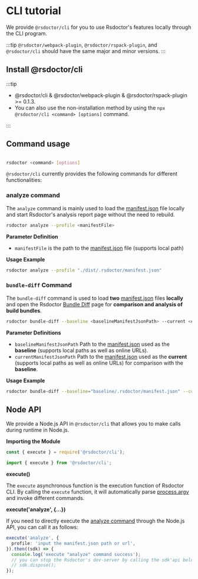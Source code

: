 # CLI tutorial

We provide `@rsdoctor/cli` for you to use Rsdoctor's features locally through the CLI program.

:::tip
`@rsdoctor/webpack-plugin`, `@rsdoctor/rspack-plugin`, and `@rsdoctor/cli` should have the same major and minor versions.
:::

## Install @rsdoctor/cli

:::tip

- @rsdoctor/cli & @rsdoctor/webpack-plugin & @rsdoctor/rspack-plugin >= 0.1.3.
- You can also use the non-installation method by using the `npx @rsdoctor/cli <command> [options]` command.

:::



<PackageManagerTabs command="add @rsdoctor/cli -D" />

## Command usage

```bash

rsdoctor <command> [options]

```

`@rsdoctor/cli` currently provides the following commands for different functionalities:

### analyze command

The `analyze` command is mainly used to load the [manifest.json](../../config/options/term.mdx) file locally and start Rsdoctor's analysis report page without the need to rebuild.

```bash
rsdoctor analyze --profile <manifestFile>
```

**Parameter Definition**

- `manifestFile` is the path to the [manifest.json](../../config/options/term.mdx) file (supports local path)

**Usage Example**

```bash
rsdoctor analyze --profile "./dist/.rsdoctor/manifest.json"
```

### `bundle-diff` Command

The `bundle-diff` command is used to load **two** [manifest.json](/config/options/term#manifestjson) files **locally** and open the Rsdoctor [Bundle Diff](../usage/bundle-diff) page for **comparison and analysis of build bundles**.

```bash
rsdoctor bundle-diff --baseline <baselineManifestJsonPath> --current <currentManifestJsonPath>
```

**Parameter Definitions**

- `baselineManifestJsonPath` Path to the [manifest.json](/config/options/term#manifestjson) used as the **baseline** (supports local paths as well as online URLs).
- `currentManifestJsonPath` Path to the [manifest.json](/config/options/term#manifestjson) used as the **current** (supports local paths as well as online URLs) for comparison with the **baseline**.

**Usage Example**

```bash
rsdoctor bundle-diff --baseline="baseline/.rsdoctor/manifest.json" --current="current/.rsdoctor/manifest.json"
```

## Node API

We provide a Node.js API in `@rsdoctor/cli` that allows you to make calls during runtime in Node.js.

**Importing the Module**

<Tabs>

<Tab label="cjs">

```js
const { execute } = require('@rsdoctor/cli');
```

</Tab>

<Tab label="esm">

```js
import { execute } from '@rsdoctor/cli';
```

</Tab>

</Tabs>

**execute()**

The `execute` asynchronous function is the execution function of Rsdoctor CLI. By calling the `execute` function, it will automatically parse [process.argv](https://nodejs.org/dist/latest-v22.x/docs/api/process.html#processargv) and invoke different commands.

**execute('analyze', \{...\})**

If you need to directly execute the [analyze command](#analyze-command) through the Node.js API, you can call it as follows:

```ts
execute('analyze', {
  profile: 'input the manifest.json path or url',
}).then((sdk) => {
  console.log('execute "analyze" command success');
  // you can stop the Rsdoctor's dev-server by calling the sdk'api below:
  // sdk.dispose();
});
```
